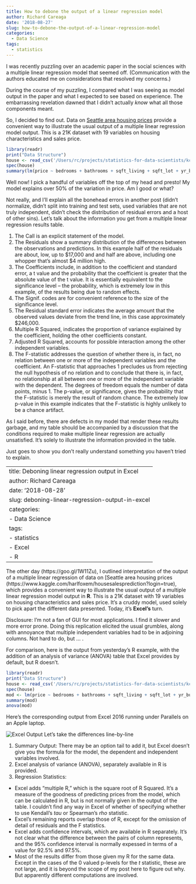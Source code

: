 ```yaml
---
title: How to debone the output of a linear regression model
author: Richard Careaga
date: '2018-08-27'
slug: how-to-debone-the-output-of-a-linear-regression-model
categories:
  - Data Science
tags:
  - statistics
---
```


I was recently puzzling over an academic paper in the social sciences with a multiple linear regression model that seemed off. (Communication with the authors educated me on considerations that resolved my concerns.)

During the course of my puzzling, I compared what I was seeing as model output in the paper and what I expected to see based on experience. The embarrassing revelation dawned that I didn't actually *know* what all those components meant.

So, I decided to find out. Data on [Seattle area housing prices](https://www.kaggle.com/harlfoxem/housesalesprediction?login=true) provide a convenient way to illustrate the usual output of a multiple linear regression model output. This is a 21K dataset with 19 variables on housing characteristics and sales price.

```r
library(readr)
print("Data Structure")
house <- read_csv('/Users/rc/projects/statistics-for-data-scientists/kc_house_data.csv', comment = '')
spec(house)
summary(lm(price ~ bedrooms + bathrooms + sqft_living + sqft_lot + yr_built, data = house))
```

Well now! I pick a handful of variables off the top of my head and presto! My model explains over 50% of the variation in price. Am I good or what?

Not really, and I'll explain all the bonehead errors in another post (didn't normalize, didn't split into training and test sets, used variables that are not truly independent, didn't check the distribution of residual errors and a host of other sins). Let's talk about the information you get from a multiple linear regression results table.

1. The Call is an explicit statement of the model.
2. The Residuals show a summary distribution of the differences between the observations and predictions. In this example half of the residuals are about, low, up to $17,000 and and half are above, including one whopper that's almost $4 million high.
3. The Coefficients include, in addition to the coefficient and standard error, a t value and the probability that the coefficient is greater that the absolute value of the t value. It is essentially equivalent to the significance level -- the probability, which is extremely low in this example, of the results being due to random effects.
4. The Signif. codes are for convenient reference to the size of the significance level.
5. The Residual standard error indicates the average amount that the observed values deviate from the trend line, in this case approximately $246,000.
6. Multiple R Squared, indicates the proportion of variance explained by the coefficient, holding the other coefficients constant.
7. Adjusted R Squared, accounts for possible interaction among the other independent variables.
8. The F-statistic addresses the question of whether there is, in fact, no relation between one or more of the independent variables and the coefficient. An F-statistic that approaches 1 precludes us from rejecting the null hypothesis of no relation and to conclude that there is, in fact, no relationship at all between one or more of the independent variable with the dependent. The degrees of freedom equals the number of data points, minus 1. The p-value, or significance, gives the probability that the F-statistic is merely the result of random chance. The extremely low p-value in this example indicates that the F-statistic is highly unlikely to be a chance artifact.

As I said before, there are defects in my model that render these results garbage, and my table should be accompanied by a discussion that the conditions required to make multiple linear regression are actually unsatisfied. It's solely to illustrate the information provided in the table.

Just goes to show you don't really understand something you haven't tried to explain.


<!--chapter:end:2018-08-27-how-to-debone-the-output-of-a-linear-regression-model.Rmd-->

---
title: Deboning linear regression output in Excel
author: Richard Careaga
date: '2018-08-28'
slug: deboning-linear-regression-output-in-excel
categories:
  - Data Science
tags:
  - statistics
  - Excel
  - R
---

The other day (https://goo.gl/1W11Zu), I outlined interpretation of the output of a multiple linear regression of data on [Seattle area housing prices (https://www.kaggle.com/harlfoxem/housesalesprediction?login=true), which  provides a convenient way to illustrate the usual output of a multiple linear regression model output in **R**. This is a 21K dataset with 19 variables on housing characteristics and sales price. It's a cruddy model, used solely to pick apart the different data presented. Today, it's **Excel's** turn.

Disclosure: I'm not a fan of GUI for most applications. I find it slower and more error prone. Doing this replication elicited the usual grumbles, along with annoyance that multiple independent variables had to be in adjoining columns. Not hard to do, but ... .

For comparison, here is the output from yesterday's R example, with the addition of an analysis of variance (ANOVA) table that Excel provides by default, but R doesn't.

```r
library(readr)
print("Data Structure")
house <- read_csv('/Users/rc/projects/statistics-for-data-scientists/kc_house_data.csv', comment = '')
spec(house)
mod <- lm(price ~ bedrooms + bathrooms + sqft_living + sqft_lot + yr_built, data = house)
summary(mod)
anova(mod)
```

Here's the corresponding output from Excel 2016 running under Parallels on an Apple laptop.

![Excel Output](https://s3-us-west-2.amazonaws.com/tuva/ExcelRegressionExample.png)
 Let's take the differences line-by-line
 
1. Summary Output: There may be an option tail to add it, but Excel doesn't give you the formula for the model, the dependent and independent variables involved.
2. Excel analysis of variance (ANOVA), separately available in R is provided.
3. Regression Statistics: 
* Excel adds "multiple R," which is the square root of R Squared. It's a measure of the goodness of predicting prices from the model, which can be calculated in R, but is not normally given in the output of the table. I couldn't find any way in Excel of whether of specifying whether to use Kendall's *tau* or Spearman's *rho* statistic.
* Excel's remaining reports overlap those of R, except for the omission of detail of residuals and the F statistics.
* Excel adds confidence intervals, which are available in R separately. It's not clear what the difference between the pairs of column represents, and the 95% confidence interval is normally expessed in terms of a value for 92.5% and 97.5%.
* Most of the results differ from those given my R for the same data. Except in the cases of the 0 valued p-levels for the *t* statistic, these are not large, and it is beyond the scope of my post here to figure out why. But apparently different computations are involved.


<!--chapter:end:2018-08-28-deboning-linear-regression-output-in-excel.Rmd-->

